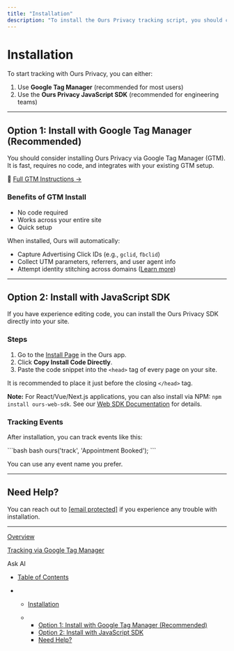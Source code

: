 ```yaml
---
title: "Installation"
description: "To install the Ours Privacy tracking script, you should consider using Google Tag Manager."
---
```


# Installation

To start tracking with Ours Privacy, you can either:

1. Use **Google Tag Manager** (recommended for most users)
2. Use the **Ours Privacy JavaScript SDK** (recommended for engineering teams)

***

## Option 1: Install with Google Tag Manager (Recommended)

You should consider installing Ours Privacy via Google Tag Manager (GTM). It is fast, requires no code, and integrates with your existing GTM setup.

📖 [Full GTM Instructions →](/docs/gtm-install)

### Benefits of GTM Install

* No code required
* Works across your entire site
* Quick setup

When installed, Ours will automatically:

* Capture Advertising Click IDs (e.g., `gclid`, `fbclid`)
* Collect UTM parameters, referrers, and user agent info
* Attempt identity stitching across domains ([Learn more](/docs/visitor-identity-and-matching))

***

## Option 2: Install with JavaScript SDK

If you have experience editing code, you can install the Ours Privacy SDK directly into your site.

### Steps

1. Go to the [Install Page](https://app.oursprivacy.com/install) in the Ours app.
2. Click **Copy Install Code Directly**.
3. Paste the code snippet into the `<head>` tag of every page on your site.

It is recommended to place it just before the closing `</head>` tag.

**Note:** For React/Vue/Next.js applications, you can also install via NPM: `npm install ours-web-sdk`. See our [Web SDK Documentation](/docs/web-sdk-javascript) for details.

### Tracking Events

After installation, you can track events like this:

<CodeGroup>
  ```bash bash
  ours('track', 'Appointment Booked');
  ```
</CodeGroup>

You can use any event name you prefer.

***

## Need Help?

You can reach out to [\[email protected\]](/cdn-cgi/l/email-protection#03707673736c7177436c76717073716a7562607a2d606c6e) if you experience any trouble with installation.

***

[Overview](/docs/overview)

[Tracking via Google Tag Manager](/docs/gtm-install)

Ask AI

* [Table of Contents](#)

* * [Installation](#installation)

  * * [Option 1: Install with Google Tag Manager (Recommended)](#option-1-install-with-google-tag-manager-recommended)
    * [Option 2: Install with JavaScript SDK](#option-2-install-with-javascript-sdk)
    * [Need Help?](#need-help)
